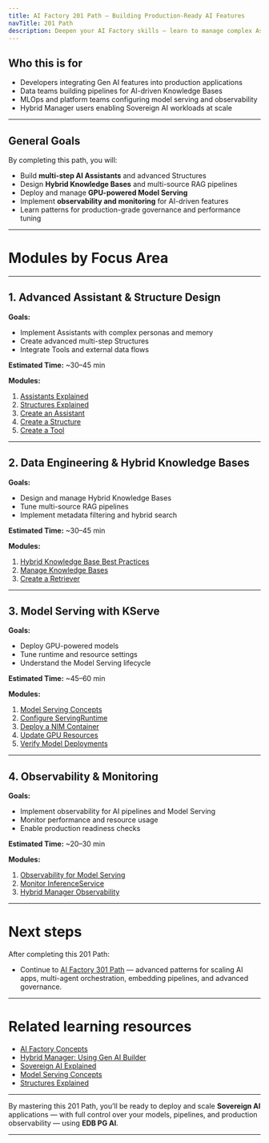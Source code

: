 ```yaml
---
title: AI Factory 201 Path — Building Production-Ready AI Features
navTitle: 201 Path
description: Deepen your AI Factory skills — learn to manage complex Assistants, advanced data pipelines, and model serving.
---
```


## Who this is for

-   Developers integrating Gen AI features into production applications
-   Data teams building pipelines for AI-driven Knowledge Bases
-   MLOps and platform teams configuring model serving and observability
-   Hybrid Manager users enabling Sovereign AI workloads at scale

* * *

## General Goals

By completing this path, you will:

-   Build **multi-step AI Assistants** and advanced Structures
-   Design **Hybrid Knowledge Bases** and multi-source RAG pipelines
-   Deploy and manage **GPU-powered Model Serving**
-   Implement **observability and monitoring** for AI-driven features
-   Learn patterns for production-grade governance and performance tuning

* * *

# Modules by Focus Area

* * *

## 1. Advanced Assistant & Structure Design

**Goals:**

-   Implement Assistants with complex personas and memory
-   Create advanced multi-step Structures
-   Integrate Tools and external data flows

**Estimated Time:** ~30–45 min

**Modules:**

1.  [Assistants Explained](/edb-postgres-ai/1.2/ai-factory/learn/explained/assistants-explained/)
2.  [Structures Explained](/edb-postgres-ai/1.2/ai-factory/learn/explained/structures-explained/)
3.  [Create an Assistant](/edb-postgres-ai/1.2/ai-factory/learn/how-to/gen-ai/create-assistant/)
4.  [Create a Structure](/edb-postgres-ai/1.2/ai-factory/learn/how-to/gen-ai/create-structure/)
5.  [Create a Tool](/edb-postgres-ai/1.2/ai-factory/learn/how-to/gen-ai/create-tool/)

* * *

## 2. Data Engineering & Hybrid Knowledge Bases

**Goals:**

-   Design and manage Hybrid Knowledge Bases
-   Tune multi-source RAG pipelines
-   Implement metadata filtering and hybrid search

**Estimated Time:** ~30–45 min

**Modules:**

1.  [Hybrid Knowledge Base Best Practices](/edb-postgres-ai/1.2/ai-factory/learn/how-to/gen-ai/hybrid-kb-best-practices/)
2.  [Manage Knowledge Bases](/edb-postgres-ai/1.2/ai-factory/learn/how-to/gen-ai/manage-knowledge-base/)
3.  [Create a Retriever](/edb-postgres-ai/1.2/ai-factory/learn/how-to/gen-ai/create-retriever/)

* * *

## 3. Model Serving with KServe

**Goals:**

-   Deploy GPU-powered models
-   Tune runtime and resource settings
-   Understand the Model Serving lifecycle

**Estimated Time:** ~45–60 min

**Modules:**

1.  [Model Serving Concepts](/edb-postgres-ai/1.2/ai-factory/learn/explained/model-serving-concepts/)
2.  [Configure ServingRuntime](/edb-postgres-ai/1.2/ai-factory/learn/how-to/model-serving/configure-servingruntime/)
3.  [Deploy a NIM Container](/edb-postgres-ai/1.2/ai-factory/learn/how-to/model-serving/deploy-nim-container/)
4.  [Update GPU Resources](/edb-postgres-ai/1.2/ai-factory/learn/how-to/model-serving/update-gpu-resources/)
5.  [Verify Model Deployments](/edb-postgres-ai/1.2/hybrid-manager/ai-factory/learn/how-to/verify-models/)

* * *

## 4. Observability & Monitoring

**Goals:**

-   Implement observability for AI pipelines and Model Serving
-   Monitor performance and resource usage
-   Enable production readiness checks

**Estimated Time:** ~20–30 min

**Modules:**

1.  [Observability for Model Serving](/edb-postgres-ai/1.2/ai-factory/learn/how-to/model-serving/observability/)
2.  [Monitor InferenceService](/edb-postgres-ai/1.2/ai-factory/learn/how-to/model-serving/monitor-inferenceservice/)
3.  [Hybrid Manager Observability](/edb-postgres-ai/1.2/hybrid-manager/ai-factory/model/serving/)

* * *

# Next steps

After completing this 201 Path:

-   Continue to [AI Factory 301 Path](301.mdx) — advanced patterns for scaling AI apps, multi-agent orchestration, embedding pipelines, and advanced governance.

* * *

# Related learning resources

-   [AI Factory Concepts](/edb-postgres-ai/1.2/ai-factory/learn/explained/ai-factory-concepts/)
-   [Hybrid Manager: Using Gen AI Builder](/edb-postgres-ai/1.2/hybrid-manager/ai-factory/gen-ai/builder/)
-   [Sovereign AI Explained](/edb-postgres-ai/1.2/ai-factory/learn/explained/sovereign-ai/)
-   [Model Serving Concepts](/edb-postgres-ai/1.2/ai-factory/learn/explained/model-serving-concepts/)
-   [Structures Explained](/edb-postgres-ai/1.2/ai-factory/learn/explained/structures-explained/)

* * *

By mastering this 201 Path, you’ll be ready to deploy and scale **Sovereign AI** applications — with full control over your models, pipelines, and production observability — using **EDB PG AI**.

* * *
